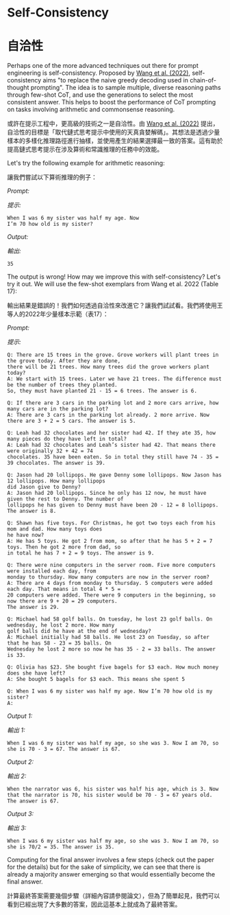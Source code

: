 # Self-Consistency

# 自洽性

Perhaps one of the more advanced techniques out there for prompt engineering is self-consistency. Proposed by [Wang et al. (2022)](https://arxiv.org/pdf/2203.11171.pdf), self-consistency aims "to replace the naive greedy decoding used in chain-of-thought prompting". The idea is to sample multiple, diverse reasoning paths through few-shot CoT, and use the generations to select the most consistent answer. This helps to boost the performance of CoT prompting on tasks involving arithmetic and commonsense reasoning.

或許在提示工程中，更高級的技術之一是自洽性。由 [Wang et al. (2022)](https://arxiv.org/pdf/2203.11171.pdf) 提出，自洽性的目標是「取代鏈式思考提示中使用的天真貪婪解碼」。其想法是透過少量樣本的多樣化推理路徑進行抽樣，並使用產生的結果選擇最一致的答案。這有助於提高鏈式思考提示在涉及算術和常識推理的任務中的效能。

Let's try the following example for arithmetic reasoning:

讓我們嘗試以下算術推理的例子：

*Prompt:*

*提示:*

```
When I was 6 my sister was half my age. Now
I’m 70 how old is my sister?
```

*Output:*

*輸出:*

```
35
```

The output is wrong! How may we improve this with self-consistency? Let's try it out. We will use the few-shot exemplars from Wang et al. 2022 (Table 17):

輸出結果是錯誤的！我們如何透過自洽性來改進它？讓我們試試看。我們將使用王等人的2022年少量樣本示範（表17）：

*Prompt:*

*提示:*

```
Q: There are 15 trees in the grove. Grove workers will plant trees in the grove today. After they are done,
there will be 21 trees. How many trees did the grove workers plant today?
A: We start with 15 trees. Later we have 21 trees. The difference must be the number of trees they planted.
So, they must have planted 21 - 15 = 6 trees. The answer is 6.

Q: If there are 3 cars in the parking lot and 2 more cars arrive, how many cars are in the parking lot?
A: There are 3 cars in the parking lot already. 2 more arrive. Now there are 3 + 2 = 5 cars. The answer is 5.

Q: Leah had 32 chocolates and her sister had 42. If they ate 35, how many pieces do they have left in total?
A: Leah had 32 chocolates and Leah’s sister had 42. That means there were originally 32 + 42 = 74
chocolates. 35 have been eaten. So in total they still have 74 - 35 = 39 chocolates. The answer is 39.

Q: Jason had 20 lollipops. He gave Denny some lollipops. Now Jason has 12 lollipops. How many lollipops
did Jason give to Denny?
A: Jason had 20 lollipops. Since he only has 12 now, he must have given the rest to Denny. The number of
lollipops he has given to Denny must have been 20 - 12 = 8 lollipops. The answer is 8.

Q: Shawn has five toys. For Christmas, he got two toys each from his mom and dad. How many toys does
he have now?
A: He has 5 toys. He got 2 from mom, so after that he has 5 + 2 = 7 toys. Then he got 2 more from dad, so
in total he has 7 + 2 = 9 toys. The answer is 9.

Q: There were nine computers in the server room. Five more computers were installed each day, from
monday to thursday. How many computers are now in the server room?
A: There are 4 days from monday to thursday. 5 computers were added each day. That means in total 4 * 5 =
20 computers were added. There were 9 computers in the beginning, so now there are 9 + 20 = 29 computers.
The answer is 29.

Q: Michael had 58 golf balls. On tuesday, he lost 23 golf balls. On wednesday, he lost 2 more. How many
golf balls did he have at the end of wednesday?
A: Michael initially had 58 balls. He lost 23 on Tuesday, so after that he has 58 - 23 = 35 balls. On
Wednesday he lost 2 more so now he has 35 - 2 = 33 balls. The answer is 33.

Q: Olivia has $23. She bought five bagels for $3 each. How much money does she have left?
A: She bought 5 bagels for $3 each. This means she spent 5

Q: When I was 6 my sister was half my age. Now I’m 70 how old is my sister?
A:
```

*Output 1:*

*輸出 1:*

```
When I was 6 my sister was half my age, so she was 3. Now I am 70, so she is 70 - 3 = 67. The answer is 67.
```

*Output 2:*

*輸出 2:*

```
When the narrator was 6, his sister was half his age, which is 3. Now that the narrator is 70, his sister would be 70 - 3 = 67 years old. The answer is 67.
```

*Output 3:*

*輸出 3:*

```
When I was 6 my sister was half my age, so she was 3. Now I am 70, so she is 70/2 = 35. The answer is 35.
```

Computing for the final answer involves a few steps (check out the paper for the details) but for the sake of simplicity, we can see that there is already a majority answer emerging so that would essentially become the final answer. 

計算最終答案需要幾個步驟（詳細內容請參閱論文），但為了簡單起見，我們可以看到已經出現了大多數的答案，因此這基本上就成為了最終答案。

